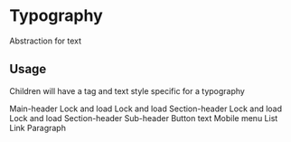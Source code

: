 
<Meta title="Typography" component={Typography} />

# Typography

Abstraction for text

## Usage

Children will have a tag and text style specific for a typography

<Preview withToolbar>
  <Story name="All">
    <DesignTable>
      <DesignTable.Row>
        <DesignTable.Cell>
          <Typography variant={TypographyVariant.MAIN_HEADER}>
            Main-header
          </Typography>
        </DesignTable.Cell>
        <DesignTable.Cell>
          <Typography variant={TypographyVariant.MAIN_HEADER}>
            Lock and load
          </Typography>
        </DesignTable.Cell>
        <DesignTable.Cell>
          <Typography variant={TypographyVariant.MAIN_HEADER}>
            Lock and load
          </Typography>
        </DesignTable.Cell>
      </DesignTable.Row>
      <DesignTable.Row>
        <DesignTable.Cell>
          <Typography variant={TypographyVariant.SECTION_HEADER}>
            Section-header
          </Typography>
        </DesignTable.Cell>
        <DesignTable.Cell>
          <Typography variant={TypographyVariant.SECTION_HEADER}>
            Lock and load
          </Typography>
        </DesignTable.Cell>
        <DesignTable.Cell>
          <Typography variant={TypographyVariant.SECTION_HEADER}>
            Lock and load
          </Typography>
        </DesignTable.Cell>
      </DesignTable.Row>
      <Typography variant={TypographyVariant.SECTION_HEADER}>
        Section-header
      </Typography>
      <Typography variant={TypographyVariant.SUB_HEADER}>Sub-header</Typography>
      <Typography variant={TypographyVariant.BUTTON_TEXT}>
        Button text
      </Typography>
      <Typography variant={TypographyVariant.MOBILE_MENU}>
        Mobile menu
      </Typography>
      <Typography variant={TypographyVariant.LIST}>List</Typography>
      <Typography variant={TypographyVariant.LINK}>Link</Typography>
      <Typography variant={TypographyVariant.PARAGRAPH}>Paragraph</Typography>
    </DesignTable>
  </Story>
</Preview>
